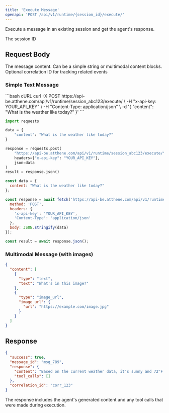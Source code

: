 ```yaml
---
title: 'Execute Message'
openapi: 'POST /api/v1/runtime/{session_id}/execute/'
---
```


Execute a message in an existing session and get the agent's response.

<ParamField path="session_id" type="string" required>
  The session ID
</ParamField>

## Request Body

<ParamField body="content" type="string | array" required>
  The message content. Can be a simple string or multimodal content blocks.
</ParamField>

<ParamField body="correlation_id" type="string">
  Optional correlation ID for tracking related events
</ParamField>

### Simple Text Message

<CodeGroup>
```bash cURL
curl -X POST https://api-be.atthene.com/api/v1/runtime/session_abc123/execute/ \
  -H "x-api-key: YOUR_API_KEY" \
  -H "Content-Type: application/json" \
  -d '{
    "content": "What is the weather like today?"
  }'
```

```python Python
import requests

data = {
    "content": "What is the weather like today?"
}

response = requests.post(
    "https://api-be.atthene.com/api/v1/runtime/session_abc123/execute/",
    headers={"x-api-key": "YOUR_API_KEY"},
    json=data
)
result = response.json()
```

```javascript JavaScript
const data = {
  content: "What is the weather like today?"
};

const response = await fetch('https://api-be.atthene.com/api/v1/runtime/session_abc123/execute/', {
  method: 'POST',
  headers: {
    'x-api-key': 'YOUR_API_KEY',
    'Content-Type': 'application/json'
  },
  body: JSON.stringify(data)
});

const result = await response.json();
```
</CodeGroup>

### Multimodal Message (with images)

```json
{
  "content": [
    {
      "type": "text",
      "text": "What's in this image?"
    },
    {
      "type": "image_url",
      "image_url": {
        "url": "https://example.com/image.jpg"
      }
    }
  ]
}
```

## Response

```json
{
  "success": true,
  "message_id": "msg_789",
  "response": {
    "content": "Based on the current weather data, it's sunny and 72°F today.",
    "tool_calls": []
  },
  "correlation_id": "corr_123"
}
```

<Note>
The response includes the agent's generated content and any tool calls that were made during execution.
</Note>
